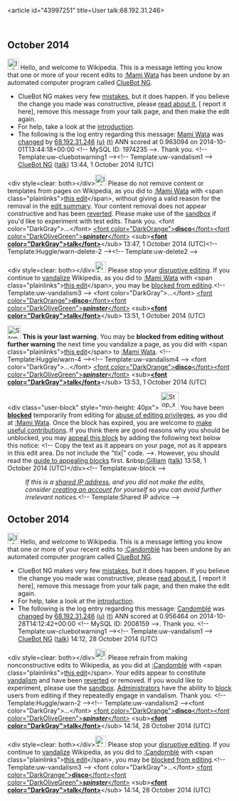 <article id="43997251" title=User talk:68.192.31.246>
	<talkpage id="43997251" title="User talk:68.192.31.246">


== October 2014 ==
[[File:Information.svg|left|25px|alt=|link=]] Hello, and welcome to Wikipedia. This is a message letting you know that one or more of your recent edits to [[:Mami Wata]] has been undone by an automated computer program called [[User:ClueBot NG|ClueBot NG]].
{{clear}}
* ClueBot NG makes very few [[User:ClueBot NG#Information About False Positives|mistakes]], but it does happen. If you believe the change you made was constructive, please [[User:ClueBot NG#Information About False Positives|read about it]], [{{User:ClueBot NG/Warnings/FPReport|1974235}} report it here], remove this message from your talk page, and then make the edit again.
* For help, take a look at the [[Wikipedia:Introduction|introduction]].
* The following is the log entry regarding this message: [[Mami Wata]] was [http://en.wikipedia.org/w/index.php?title=Mami+Wata&amp;diff=627814297&amp;oldid=625186916 changed] by [[Special:Contributions/68.192.31.246|68.192.31.246]] [[User:68.192.31.246|(u)]] [[User talk:68.192.31.246|(t)]] ANN scored at 0.963094 on 2014-10-01T13:44:18+00:00 &lt;!-- MySQL ID: 1974235 --&gt;. Thank you. &lt;!-- Template:uw-cluebotwarning1 --&gt;&lt;!-- Template:uw-vandalism1 --&gt; [[User:ClueBot NG|ClueBot NG]] ([[User talk:ClueBot NG|talk]]) 13:44, 1 October 2014 (UTC)

&lt;div style=clear: both&gt;&lt;/div&gt;[[File:Information orange.svg|25px|alt=|link=]] Please do not remove content or templates from pages on Wikipedia, as you did to [[:Mami Wata]] with &lt;span class=&quot;plainlinks&quot;&gt;[http://en.wikipedia.org/wiki/Mami_Wata?diff=627814596 this edit]&lt;/span&gt;, without giving a valid reason for the removal in the [[Help:Edit summary|edit summary]]. Your content removal does not appear constructive and has been [[Help:Reverting|reverted]]. Please make use of the [[Wikipedia:Sandbox|sandbox]] if you'd like to experiment with test edits. Thank you. &lt;font color=&quot;DarkGray&quot;&gt;...&lt;/font&gt; [[User:discospinster|&lt;font color=&quot;DarkOrange&quot;&gt;'''disco'''&lt;/font&gt;&lt;font color=&quot;DarkOliveGreen&quot;&gt;'''''spinster'''''&lt;/font&gt;]] &lt;sub&gt;[[User talk:discospinster|'''&lt;font color=&quot;DarkGray&quot;&gt;talk&lt;/font&gt;''']]&lt;/sub&gt; 13:47, 1 October 2014 (UTC)&lt;!-- Template:Huggle/warn-delete-2 --&gt;&lt;!-- Template:uw-delete2 --&gt;

&lt;div style=clear: both&gt;&lt;/div&gt;[[File:Ambox warning pn.svg|25px|alt=Warning icon]] Please stop your [[Wikipedia:Disruptive editing|disruptive editing]]. If you continue to [[Wikipedia:Vandalism|vandalize]] Wikipedia, as you did to [[:Mami Wata]] with &lt;span class=&quot;plainlinks&quot;&gt;[http://en.wikipedia.org/wiki/Mami_Wata?diff=627815039 this edit]&lt;/span&gt;, you may be [[Wikipedia:Blocking policy|blocked from editing]].&lt;!-- Template:uw-vandalism3 --&gt; &lt;font color=&quot;DarkGray&quot;&gt;...&lt;/font&gt; [[User:discospinster|&lt;font color=&quot;DarkOrange&quot;&gt;'''disco'''&lt;/font&gt;&lt;font color=&quot;DarkOliveGreen&quot;&gt;'''''spinster'''''&lt;/font&gt;]] &lt;sub&gt;[[User talk:discospinster|'''&lt;font color=&quot;DarkGray&quot;&gt;talk&lt;/font&gt;''']]&lt;/sub&gt; 13:51, 1 October 2014 (UTC)

[[File:Stop hand nuvola.svg|30px]] '''This is your last warning'''. You may be '''blocked from editing without further warning''' the next time you vandalize a page, as you did with &lt;span class=&quot;plainlinks&quot;&gt;[http://en.wikipedia.org/wiki/Mami_Wata?diff=627815273 this edit]&lt;/span&gt; to [[:Mami Wata]]. &lt;!-- Template:Huggle/warn-4 --&gt;&lt;!-- Template:uw-vandalism4 --&gt; &lt;font color=&quot;DarkGray&quot;&gt;...&lt;/font&gt; [[User:discospinster|&lt;font color=&quot;DarkOrange&quot;&gt;'''disco'''&lt;/font&gt;&lt;font color=&quot;DarkOliveGreen&quot;&gt;'''''spinster'''''&lt;/font&gt;]] &lt;sub&gt;[[User talk:discospinster|'''&lt;font color=&quot;DarkGray&quot;&gt;talk&lt;/font&gt;''']]&lt;/sub&gt; 13:53, 1 October 2014 (UTC)

&lt;div class=&quot;user-block&quot; style=&quot;min-height: 40px&quot;&gt; [[Image:Stop x nuvola with clock.svg|40px|left|alt=Stop icon with clock]] You have been '''[[Wikipedia:Blocking policy|blocked]]''' temporarily from editing for [[Wikipedia:Disruptive editing|abuse of editing privileges]], as you did at [[:Mami Wata]].  Once the block has expired, you are welcome to [[Wikipedia:Five pillars|make useful contributions]]. If you think there are good reasons why you should be unblocked, you may [[Wikipedia:Appealing a block|appeal this block]] by adding the following text below this notice: &lt;!-- Copy the text as it appears on your page, not as it appears in this edit area. Do not include the &quot;tlx|&quot; code. --&gt;{{tlx|unblock|2=reason=''Your reason here &amp;#126;&amp;#126;&amp;#126;&amp;#126;''}}. However, you should read the [[Wikipedia:Guide to appealing blocks|guide to appealing blocks]] first. &amp;nbsp;[[User:Gilliam|Gilliam]] ([[User talk:Gilliam|talk]]) 13:58, 1 October 2014 (UTC)&lt;/div&gt;&lt;!-- Template:uw-block --&gt;
:''If this is a [[Network address translation|shared IP address]], and you did not make the edits, consider [[Wikipedia:Why create an account?|creating an account]] for yourself so you can avoid further irrelevant notices.''&lt;!-- Template:Shared IP advice --&gt;

== October 2014 ==
[[File:Information.svg|left|25px|alt=|link=]] Hello, and welcome to Wikipedia. This is a message letting you know that one or more of your recent edits to [[:Candomblé]] has been undone by an automated computer program called [[User:ClueBot NG|ClueBot NG]].
{{clear}}
* ClueBot NG makes very few [[User:ClueBot NG#Information About False Positives|mistakes]], but it does happen. If you believe the change you made was constructive, please [[User:ClueBot NG#Information About False Positives|read about it]], [{{User:ClueBot NG/Warnings/FPReport|2008159}} report it here], remove this message from your talk page, and then make the edit again.
* For help, take a look at the [[Wikipedia:Introduction|introduction]].
* The following is the log entry regarding this message: [[Candomblé]] was [http://en.wikipedia.org/w/index.php?title=Candombl%C3%A9&amp;diff=631465209&amp;oldid=630386711 changed] by [[Special:Contributions/68.192.31.246|68.192.31.246]] [[User:68.192.31.246|(u)]] [[User talk:68.192.31.246|(t)]] ANN scored at 0.956464 on 2014-10-28T14:12:42+00:00 &lt;!-- MySQL ID: 2008159 --&gt;. Thank you. &lt;!-- Template:uw-cluebotwarning1 --&gt;&lt;!-- Template:uw-vandalism1 --&gt; [[User:ClueBot NG|ClueBot NG]] ([[User talk:ClueBot NG|talk]]) 14:12, 28 October 2014 (UTC)

&lt;div style=clear: both&gt;&lt;/div&gt;[[File:Information orange.svg|25px|alt=Information icon]] Please refrain from making nonconstructive edits to Wikipedia, as you did at [[:Candomblé]] with &lt;span class=&quot;plainlinks&quot;&gt;[http://en.wikipedia.org/wiki/Candombl%c3%a9?diff=631465348 this edit]&lt;/span&gt;. Your edits appear to constitute [[Wikipedia:Vandalism|vandalism]] and have been [[Help:Reverting|reverted]] or removed. If you would like to experiment, please use the [[Wikipedia:Sandbox|sandbox]]. [[Wikipedia:Administrators|Administrators]] have the ability to [[WP:BLOCK|block]] users from editing if they repeatedly engage in vandalism. Thank you. &lt;!-- Template:Huggle/warn-2 --&gt;&lt;!-- Template:uw-vandalism2 --&gt;&lt;font color=&quot;DarkGray&quot;&gt;...&lt;/font&gt; [[User:discospinster|&lt;font color=&quot;DarkOrange&quot;&gt;'''disco'''&lt;/font&gt;&lt;font color=&quot;DarkOliveGreen&quot;&gt;'''''spinster'''''&lt;/font&gt;]] &lt;sub&gt;[[User talk:discospinster|'''&lt;font color=&quot;DarkGray&quot;&gt;talk&lt;/font&gt;''']]&lt;/sub&gt; 14:14, 28 October 2014 (UTC)

&lt;div style=clear: both&gt;&lt;/div&gt;[[File:Ambox warning pn.svg|25px|alt=Warning icon]] Please stop your [[Wikipedia:Disruptive editing|disruptive editing]]. If you continue to [[Wikipedia:Vandalism|vandalize]] Wikipedia, as you did to [[:Candomblé]] with &lt;span class=&quot;plainlinks&quot;&gt;[http://en.wikipedia.org/wiki/Candombl%c3%a9?diff=631465457 this edit]&lt;/span&gt;, you may be [[Wikipedia:Blocking policy|blocked from editing]].&lt;!-- Template:uw-vandalism3 --&gt; &lt;font color=&quot;DarkGray&quot;&gt;...&lt;/font&gt; [[User:discospinster|&lt;font color=&quot;DarkOrange&quot;&gt;'''disco'''&lt;/font&gt;&lt;font color=&quot;DarkOliveGreen&quot;&gt;'''''spinster'''''&lt;/font&gt;]] &lt;sub&gt;[[User talk:discospinster|'''&lt;font color=&quot;DarkGray&quot;&gt;talk&lt;/font&gt;''']]&lt;/sub&gt; 14:14, 28 October 2014 (UTC)
	</talkpage>
</article>